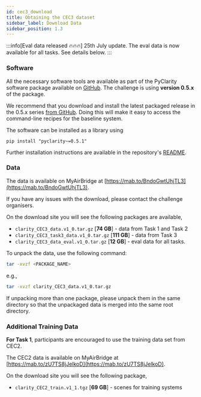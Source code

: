 ```yaml
---
id: cec3_download
title: Obtaining the CEC3 dataset
sidebar_label: Download Data
sidebar_position: 1.3
---
```


:::info[Eval data released 🔥🔥🔥]
25th July update. The eval data is now available for all tasks. See details below.
:::

### Software

All the necessary software tools are available as part of the PyClarity software package available on [GitHub](https://github.com/claritychallenge/clarity). The challenge is using **version 0.5.x** of the package.

We recommend that you download and install the latest packaged release in the 0.5.x series [from GitHub](https://github.com/claritychallenge/clarity/releases). Doing this will make it easy to access the command-line recipes for the baseline system.

The software can be installed as a library using

```pip install "pyclarity~=0.5.1"```

Further installation instructions are available in the repository's [README](https://github.com/claritychallenge/clarity).

### Data

The data is available on MyAirBridge at [https://mab.to/BndoGwtUhjTL3](https://mab.to/BndoGwtUhjTL3).

If you have any issues with the download, please contact the challenge organisers.

On the download site you will see the following packages are available,

- `clarity_CEC3_data.v1_0.tar.gz`  [**74 GB**] - data from Task 1 and Task 2
- `clarity_CEC3_task3_data.v1_0.tar.gz` [**111 GB**] - data from Task 3
- `clarity_CEC3_data_eval.v1_0.tar.gz`  [**12 GB**] - eval data for all tasks.

To unpack the data, use the following command:

```bash
tar -xvzf <PACKAGE_NAME>
```

e.g.,

```bash
tar -xvzf clarity_CEC3_data.v1_0.tar.gz
```

If unpacking more than one package, please unpack them in the same directory so that the unpackaged data is merged into the same root directory.

### Additional Training Data

**For Task 1**, participants are encouraged to use the training data set from CEC2.

The CEC2 data is available on MyAirBridge at [https://mab.to/zU7TS8jJelkoD](https://mab.to/zU7TS8jJelkoD).

On the download site you will see the following package,

- `clarity_CEC2_train.v1_1.tgz` [**69 GB**] - scenes for training systems
